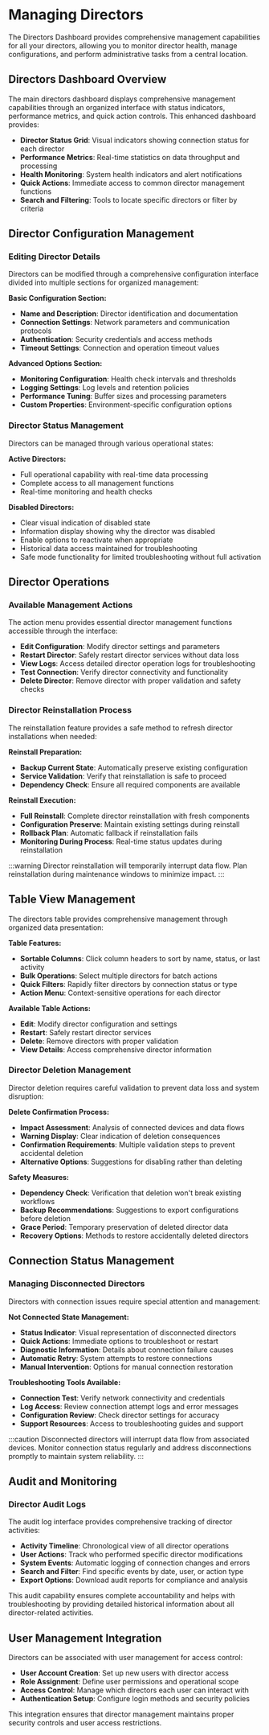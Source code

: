 # Managing Directors

The Directors Dashboard provides comprehensive management capabilities for all your directors, allowing you to monitor director health, manage configurations, and perform administrative tasks from a central location.

## Directors Dashboard Overview

The main directors dashboard displays comprehensive management capabilities through an organized interface with status indicators, performance metrics, and quick action controls. This enhanced dashboard provides:

- **Director Status Grid**: Visual indicators showing connection status for each director
- **Performance Metrics**: Real-time statistics on data throughput and processing
- **Health Monitoring**: System health indicators and alert notifications
- **Quick Actions**: Immediate access to common director management functions
- **Search and Filtering**: Tools to locate specific directors or filter by criteria

## Director Configuration Management

### Editing Director Details

Directors can be modified through a comprehensive configuration interface divided into multiple sections for organized management:

**Basic Configuration Section:**
- **Name and Description**: Director identification and documentation
- **Connection Settings**: Network parameters and communication protocols
- **Authentication**: Security credentials and access methods
- **Timeout Settings**: Connection and operation timeout values

**Advanced Options Section:**
- **Monitoring Configuration**: Health check intervals and thresholds
- **Logging Settings**: Log levels and retention policies
- **Performance Tuning**: Buffer sizes and processing parameters
- **Custom Properties**: Environment-specific configuration options

### Director Status Management

Directors can be managed through various operational states:

**Active Directors:**
- Full operational capability with real-time data processing
- Complete access to all management functions
- Real-time monitoring and health checks

**Disabled Directors:**
- Clear visual indication of disabled state
- Information display showing why the director was disabled
- Enable options to reactivate when appropriate
- Historical data access maintained for troubleshooting
- Safe mode functionality for limited troubleshooting without full activation

## Director Operations

### Available Management Actions

The action menu provides essential director management functions accessible through the interface:

- **Edit Configuration**: Modify director settings and parameters
- **Restart Director**: Safely restart director services without data loss
- **View Logs**: Access detailed director operation logs for troubleshooting
- **Test Connection**: Verify director connectivity and functionality
- **Delete Director**: Remove director with proper validation and safety checks

### Director Reinstallation Process

The reinstallation feature provides a safe method to refresh director installations when needed:

**Reinstall Preparation:**
- **Backup Current State**: Automatically preserve existing configuration
- **Service Validation**: Verify that reinstallation is safe to proceed
- **Dependency Check**: Ensure all required components are available

**Reinstall Execution:**
- **Full Reinstall**: Complete director reinstallation with fresh components
- **Configuration Preserve**: Maintain existing settings during reinstall
- **Rollback Plan**: Automatic fallback if reinstallation fails
- **Monitoring During Process**: Real-time status updates during reinstallation

:::warning
Director reinstallation will temporarily interrupt data flow. Plan reinstallation during maintenance windows to minimize impact.
:::

## Table View Management

The directors table provides comprehensive management through organized data presentation:

**Table Features:**
- **Sortable Columns**: Click column headers to sort by name, status, or last activity
- **Bulk Operations**: Select multiple directors for batch actions
- **Quick Filters**: Rapidly filter directors by connection status or type
- **Action Menu**: Context-sensitive operations for each director

**Available Table Actions:**
- **Edit**: Modify director configuration and settings
- **Restart**: Safely restart director services
- **Delete**: Remove directors with proper validation
- **View Details**: Access comprehensive director information

### Director Deletion Management

Director deletion requires careful validation to prevent data loss and system disruption:

**Delete Confirmation Process:**
- **Impact Assessment**: Analysis of connected devices and data flows
- **Warning Display**: Clear indication of deletion consequences
- **Confirmation Requirements**: Multiple validation steps to prevent accidental deletion
- **Alternative Options**: Suggestions for disabling rather than deleting

**Safety Measures:**
- **Dependency Check**: Verification that deletion won't break existing workflows
- **Backup Recommendations**: Suggestions to export configurations before deletion
- **Grace Period**: Temporary preservation of deleted director data
- **Recovery Options**: Methods to restore accidentally deleted directors

## Connection Status Management

### Managing Disconnected Directors

Directors with connection issues require special attention and management:

**Not Connected State Management:**
- **Status Indicator**: Visual representation of disconnected directors
- **Quick Actions**: Immediate options to troubleshoot or restart
- **Diagnostic Information**: Details about connection failure causes
- **Automatic Retry**: System attempts to restore connections
- **Manual Intervention**: Options for manual connection restoration

**Troubleshooting Tools Available:**
- **Connection Test**: Verify network connectivity and credentials
- **Log Access**: Review connection attempt logs and error messages
- **Configuration Review**: Check director settings for accuracy
- **Support Resources**: Access to troubleshooting guides and support

:::caution
Disconnected directors will interrupt data flow from associated devices. Monitor connection status regularly and address disconnections promptly to maintain system reliability.
:::

## Audit and Monitoring

### Director Audit Logs

The audit log interface provides comprehensive tracking of director activities:

- **Activity Timeline**: Chronological view of all director operations
- **User Actions**: Track who performed specific director modifications
- **System Events**: Automatic logging of connection changes and errors
- **Search and Filter**: Find specific events by date, user, or action type
- **Export Options**: Download audit reports for compliance and analysis

This audit capability ensures complete accountability and helps with troubleshooting by providing detailed historical information about all director-related activities.

## User Management Integration

Directors can be associated with user management for access control:

- **User Account Creation**: Set up new users with director access
- **Role Assignment**: Define user permissions and operational scope
- **Access Control**: Manage which directors each user can interact with
- **Authentication Setup**: Configure login methods and security policies

This integration ensures that director management maintains proper security controls and user access restrictions.
